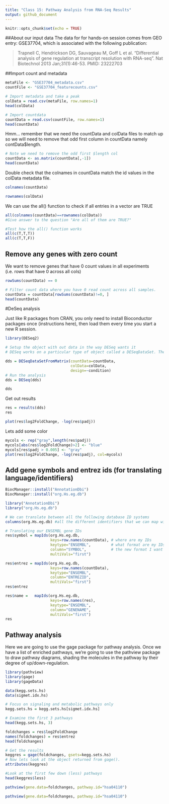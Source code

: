 ```yaml
---
title: "Class 15: Pathway Analysis from RNA-Seq Results"
output: github_document
---
```


```r
knitr::opts_chunk$set(echo = TRUE)
```

##About our input data
The data for for hands-on session comes from GEO entry: GSE37704, which is associated with the following publication:

> Trapnell C, Hendrickson DG, Sauvageau M, Goff L et al. "Differential analysis of gene regulation at transcript resolution with RNA-seq". Nat Biotechnol 2013 Jan;31(1):46-53. PMID: 23222703

##Import count and metadata
```r
metaFile <- "GSE37704_metadata.csv"
countFile <- "GSE37704_featurecounts.csv"

# Import metadata and take a peak
colData = read.csv(metaFile, row.names=1)
head(colData)

```

```r
# Import countdata
countData = read.csv(countFile, row.names=1)
head(countData)
```

Hmm... remember that we need the countData and colData files to match up so we will need to remove that odd first column in countData namely contData$length.

```r
# Note we need to remove the odd first $length col
countData <- as.matrix(countData[,-1])
head(countData)
```

Double check that the colnames in countData match the id values in the colData metadata file. 

```r
colnames(countData)
```

```r
rownames(colData)
```

We can use the all() function to check if all entries in a vector are TRUE
```r
all(colnames(countData)==rownames(colData))
#Give answer to the question "Are all of them are TRUE?"
```

```r
#Test how the all() function works
all(c(T,T,T))
all(c(T,T,F))
```

## Remove any genes with zero count

We want to remove genes that have 0 count values in all experiments (i.e. rows that have 0 across all cols)

```r
rowSums(countData) == 0
```


```r
# Filter count data where you have 0 read count across all samples.
countData = countData[rowSums(countData)!=0, ]
head(countData)
```

#DeSeq analysis

Just like R packages from CRAN, you only need to install Bioconductor packages once (instructions here), then load them every time you start a new R session.
```r
library(DESeq2)
```

```r
# Setup the object with out data in the way DESeq wants it
# DESeq works on a particular type of object called a DESeqDataSet. The DESeqDataSet is a single object that contains input values, intermediate calculations like how things are normalized, and all results of a differential expression analysis.

dds = DESeqDataSetFromMatrix(countData=countData,
                             colData=colData,
                             design=~condition)
# Run the analysis
dds = DESeq(dds)
```

```r
dds
```

Get out results
```r
res = results(dds)
res
```

```r
plot(res$log2FoldChange, -log(res$padj))
```

Lets add some color
```r
mycols <- rep("gray",length(res$padj))
mycols[abs(res$log2FoldChange)>2] <- "blue"
mycols[res$padj > 0.005] <- "gray"
plot(res$log2FoldChange, -log(res$padj), col=mycols)
```

## Add gene symbols and entrez ids (for translating language/identifiers)
```r
BiocManager::install("AnnotationDbi")
BiocManager::install("org.Hs.eg.db")

```

```r
library("AnnotationDbi")
library("org.Hs.eg.db")

# We can translate between all the following database ID systems 
columns(org.Hs.eg.db) #all the different identifiers that we can map with 
```

```r
# Translating our ENSEMBL gene IDs 
res$symbol = mapIds(org.Hs.eg.db,
                    keys=row.names(countData), # where are my IDs
                    keytype="ENSEMBL",         # what format are my IDs
                    column="SYMBOL",           # the new format I want
                    multiVals="first")

```

```r
res$entrez = mapIds(org.Hs.eg.db,
                    keys=row.names(countData),
                    keytype="ENSEMBL",
                    column="ENTREZID",
                    multiVals="first")
res$entrez
```

```r
res$name =   mapIds(org.Hs.eg.db,
                    keys=row.names(res),
                    keytype="ENSEMBL",
                    column="GENENAME",
                    multiVals="first")
res
```

## Pathway analysis
Here we are going to use the gage package for pathway analysis. Once we have a list of enriched pathways, we're going to use the pathview package to draw pathway diagrams, shading the molecules in the pathway by their degree of up/down-regulation.

```r
library(pathview)
library(gage)
library(gageData)
```


```r
data(kegg.sets.hs)
data(sigmet.idx.hs)

# Focus on signaling and metabolic pathways only
kegg.sets.hs = kegg.sets.hs[sigmet.idx.hs]

# Examine the first 3 pathways
head(kegg.sets.hs, 3)
```

```r
foldchanges = res$log2FoldChange
names(foldchanges) = res$entrez
head(foldchanges)
```

```r
# Get the results
keggres = gage(foldchanges, gsets=kegg.sets.hs)
# Now lets look at the object returned from gage().
attributes(keggres)
```


```r
#Look at the first few down (less) pathways
head(keggres$less)
```

```r
pathview(gene.data=foldchanges, pathway.id="hsa04110")
```

```r
pathview(gene.data=foldchanges, pathway.id="hsa04110")
```





